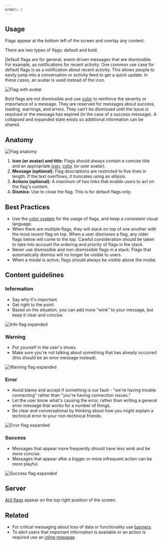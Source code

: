 ```yaml
---
order: 2
---
```


## Usage

Flags appear at the bottom left of the screen and overlay any content.

There are two types of flags: default and bold.

Default flags are for general, event-driven messages that are dismissible. For example, as notifications for recent activity. One common use case for default flags is as a notification about recent activity. This allows people to easily jump into a conversation or activity feed to get a quick update. In these cases, an avatar is used instead of the icon.

![Flag with avatar](../images/flag-avatar-attachment.png)

Bold flags are not dismissible and use [color](/foundations/color) to reinforce the severity or importance of a message. They are reserved for messages about success, loading, warnings, and errors. They can't be dismissed until the issue is resolved or the message has expired (in the case of a success message). A collapsed and expanded state exists so additional information can be shared.

## Anatomy

![Flag anatomy](../images/flag-anatomy.png)

1. **Icon (or avatar) and title:** Flags should always contain a concise title and an appropriate [icon](/foundations/iconography), [color](/foundations/color) (or user avatar).
2. **Message (optional):** Flag descriptions are restricted to five lines in length. If the text overflows, it truncates using an ellipsis.
3. **Actions (optional):** A maximum of two links that enable users to act on the flag's content.
4. **Dismiss:** Use to close the flag. This is for default flags only.

## Best Practices

- Use the [color system](/foundations/color) for the usage of flags, and keep a consistent visual language.
- When there are multiple flags, they will stack on top of one another with the most recent flag on top. When a user dismisses a flag, any older flags below will come to the top. Careful consideration should be taken to take into account the ordering and priority of flags in the stack.
- Never use dismissible and non-dismissible flags in a stack. Flags that automatically dismiss will no longer be visible to users.
- When a modal is active, flags should always be visible above the modal.

## Content guidelines

### Information

- Say why it's important.
- Get right to the point.
- Based on the situation, you can add more "wink" to your message, but keep it clear and concise.

![Info flag expanded](../images/flag-bold-info-expanded.png)

### Warning

- Put yourself in the user's shoes.
- Make sure you're not talking about something that has already occurred (this should be an error message instead).

![Warning flag expanded](../images/flag-bold-warning-expanded.png)

### Error

- Avoid blame and accept if something is our fault - "we're having trouble connecting" rather than "you're having connection issues."
- Let the user know what's causing the error, rather than writing a general error message that works for a number of things.
- Be clear and conversational by thinking about how you might explain a technical error to your non-technical friends.

![Error flag expanded](../images/flag-bold-error-expanded.png)

### Success

- Messages that appear more frequently should have less wink and be more concise.
- Messages that appear after a bigger or more infrequent action can be more playful.

![Success flag expanded](../images/flag-bold-success-expanded.png)

## Server

[AUI flags](https://docs.atlassian.com/aui/latest/docs/flag.html) appear on the top right position of the screen.

## Related

- For critical messaging about loss of data or functionality use [banners](/components/banner).
- To alert users that important information is available or an action is required use an [inline message](/components/inline-message).

